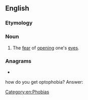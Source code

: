 ==English==

===Etymology===
{{confix|en|opto|phobia}}

===Noun===
{{en-noun|-}}

# The [[fear]] of [[opening]] one's [[eyes]].

===Anagrams===
* {{anagrams|en|a=abhioooppt|topophobia}}

[[Category:en:Phobias]] how do you get optophobia? Answer: